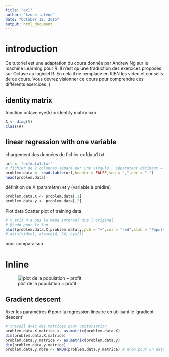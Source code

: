 ```yaml
---
title: "ex1"
author: "kzone.talend"
date: "October 12, 2015"
output: html_document
---
```


# introduction

Ce tutoriel est une adaptation du cours donnée par Andrew Ng sur le machine Learning pour R.
Il n'est qu'une traduction des exercices proposés sur Octave au logiciel R.
En cela il ne remplace en RIEN les video et conseils de ce cours. Vous devrez visionner ce cours pour comprendre ces différents exercices ;)

## identity matrix

fonction octave 
eye(5) =  identity matrix 5x5

```r
A <- diag(5)
class(A)
```


## linear regression with one variable

chargement des données du fichier ex1data1.txt

```r
url <- "ex1data1.txt"
# fichier de 2 colonnes séparé par une virgule , séparateur décimaux = . (point)
problem.data <- read.table(url,header = FALSE,sep = ",",dec = ".")
head(problem.data)
```

définition de X (paramètre) et y (variable à prédire)

```r
problem.data.X <- problem.data[,1]
problem.data.y <- problem.data[,2]
```

Plot data
Scatter plot of training data

```r
# x axis n'a pas le meme interval que l'original
# @todo pour le fun 
plot(problem.data.X,problem.data.y,pch = "+",col = "red",xlab = "Population of City in 10,000s", ylab = "Profit in $10,000s")
# axis(side=1, at=seq(4, 24, by=2))
```


pour comparaison

# Inline
![plot de la population ~ profit](../profitPlot.png "plot population Vs Profit")


## Gradient descent
fixer les paramètres **$\theta$** pour la regression linéaire en utilisant le 'gradient descent'

```r
# traveil avec des matrices pour vectorsation
problem.data.X.matrice <- as.matrix(problem.data.X)
dim(problem.data.X.matrice)
problem.data.y.matrice <- as.matrix(problem.data.y)
dim(problem.data.y.matrice)
problem.data.y.nbre <- NROW(problem.data.y.matrice) # nrow pour un data.frame
```

